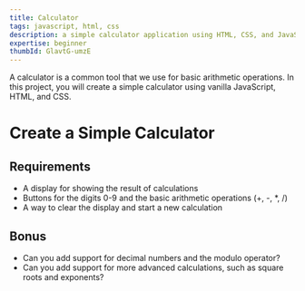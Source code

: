 ```yaml
---
title: Calculator
tags: javascript, html, css
description: a simple calculator application using HTML, CSS, and JavaScript
expertise: beginner
thumbId: GlavtG-umzE
---
```


A calculator is a common tool that we use for basic arithmetic operations. In this project, you will create a simple calculator using vanilla JavaScript, HTML, and CSS.

<h1>Create a Simple Calculator</h1>
<h2>Requirements</h2>
<ul>
  <li>A display for showing the result of calculations</li>
  <li>
    Buttons for the digits 0-9 and the basic arithmetic operations (+, -, *, /)
  </li>
  <li>A way to clear the display and start a new calculation</li>
</ul>
<h2>Bonus</h2>
<ul>
  <li>Can you add support for decimal numbers and the modulo operator?</li>
  <li>
    Can you add support for more advanced calculations, such as square roots and
    exponents?
  </li>
</ul>
